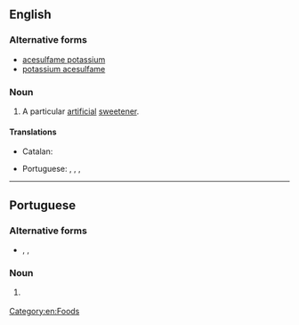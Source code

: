 {{also|acesulfame-K}}

==English==
{{wikipedia}}

===Alternative forms===
* [[acesulfame potassium]]
* [[potassium acesulfame]]

===Noun===
{{en-noun|-}}

# A particular [[artificial]] [[sweetener]].

====Translations====
{{trans-top|artificial sweetener}}
* Catalan: {{t|ca|acesulfam K}}
{{trans-mid}}
* Portuguese: {{t|pt|acesulfame K|m}}, {{t|pt|acesulfame-K|m}}, {{t|pt|acessulfame K|m}}, {{t|pt|acessulfame-K|m}}
{{trans-bottom}}

[[Category:en:Foods]]

----

==Portuguese==

===Alternative forms===
* {{l|pt|acesulfame-K}}, {{l|pt|acessulfame K}}, {{l|pt|acessulfame-K}}

===Noun===
{{pt-noun|m|-}}

# {{l|en|acesulfame K}} {{gloss|artificial sweetener}}